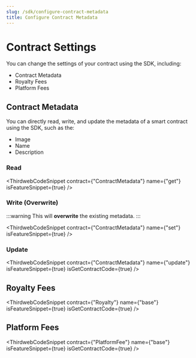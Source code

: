 ```yaml
---
slug: /sdk/configure-contract-metadata
title: Configure Contract Metadata
---
```



# Contract Settings

You can change the settings of your contract using the SDK, including:

- Contract Metadata
- Royalty Fees
- Platform Fees

## Contract Metadata

You can directly read, write, and update the metadata of a smart contract using the SDK, such as the:

- Image
- Name
- Description

### Read

<ThirdwebCodeSnippet
  contract={"ContractMetadata"}
  name={"get"}
  isFeatureSnippet={true}
/>

### Write (Overwrite)

:::warning
This will **overwrite** the existing metadata.
:::

<ThirdwebCodeSnippet
  contract={"ContractMetadata"}
  name={"set"}
  isFeatureSnippet={true}
/>

### Update

<ThirdwebCodeSnippet
  contract={"ContractMetadata"}
  name={"update"}
  isFeatureSnippet={true}
  isGetContractCode={true}
/>

## Royalty Fees

<ThirdwebCodeSnippet
  contract={"Royalty"}
  name={"base"}
  isFeatureSnippet={true}
  isGetContractCode={true}
/>

## Platform Fees

<ThirdwebCodeSnippet
  contract={"PlatformFee"}
  name={"base"}
  isFeatureSnippet={true}
  isGetContractCode={true}
/>
